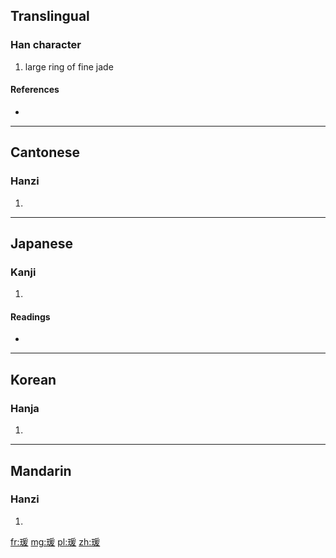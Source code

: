 ==Translingual==

===Han character===
{{Han char|rn=96|rad=玉|as=09|sn=13|four=1214<sub>7</sub>|canj=一土月一水 (MGBME)}}

# large ring of fine jade

====References====
* {{Han ref|kx=0737.200|dkj=21122|dj=1148.200|hdz=21127.100|uh=7457|ud=29783|bh=DEB6|bd=57014}}

----

==Cantonese==

===Hanzi===
{{yue-hanzi|jyut=|y=yun6}}

# {{defn|lang=yue|sort=玉09}}

----

==Japanese==

===Kanji===
{{ja-kanji|grade=|rs=玉09}}

# {{defn|lang=ja|sort=玉09}}

====Readings====
* {{ja-readings|on=[[えん]] (en), [[おん]] (on), [[かん]] (kan), [[げん]] (gen)|kun=|nanori=}}

----

==Korean==

===Hanja===
{{ko-hanja|hangeul=원|eumhun=|rv=won|mr=wŏn|y=wen}}

# {{defn|lang=ko|sort=玉09}}

----

==Mandarin==

===Hanzi===
{{cmn-hanzi|pin=[[yuàn]] ([[yuan4]])|wg=yüan<sup>4</sup>}}

# {{defn|lang=cmn|sort=玉09}}

[[fr:瑗]]
[[mg:瑗]]
[[pl:瑗]]
[[zh:瑗]]